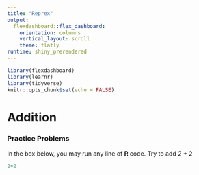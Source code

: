 ```yaml
---
title: "Reprex"
output: 
  flexdashboard::flex_dashboard:
    orientation: columns
    vertical_layout: scroll
    theme: flatly
runtime: shiny_prerendered
---
```



```r
library(flexdashboard)
library(learnr)
library(tidyverse)
knitr::opts_chunk$set(echo = FALSE)
```


Addition
===========================


### Practice Problems

In the box below, you may run any line of **R** code.  Try to add 2 + 2

```r
2+2
```
